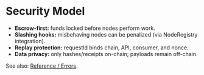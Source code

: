 # Security Model

- **Escrow-first:** funds locked before nodes perform work.
- **Slashing hooks:** misbehaving nodes can be penalized (via NodeRegistry integration).
- **Replay protection:** requestId binds chain, API, consumer, and nonce.
- **Data privacy:** only hashes/receipts on-chain; payloads remain off-chain.

See also: [Reference / Errors](/reference/errors).
